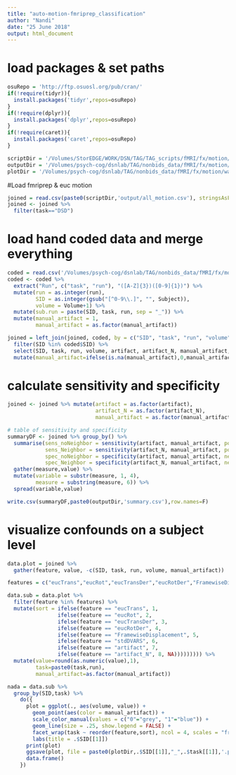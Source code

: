 ```yaml
---
title: "auto-motion-fmriprep_classification"
author: "Nandi"
date: "25 June 2018"
output: html_document
---
```


# load packages & set paths
```r
osuRepo = 'http://ftp.osuosl.org/pub/cran/'
if(!require(tidyr)){
  install.packages('tidyr',repos=osuRepo)
}
if(!require(dplyr)){
  install.packages('dplyr',repos=osuRepo)
}
if(!require(caret)){
  install.packages('caret',repos=osuRepo)
}

scriptDir = '/Volumes/StorEDGE/WORK/DSN/TAG/TAG_scripts/fMRI/fx/motion/'
outputDir = '/Volumes/psych-cog/dsnlab/TAG/nonbids_data/fMRI/fx/motion/wave1/auto-motion-fmriprep/classification/'
plotDir = '/Volumes/psych-cog/dsnlab/TAG/nonbids_data/fMRI/fx/motion/wave1/auto-motion-fmriprep/classification/plots/'
```

#Load fmriprep & euc motion
```r
joined = read.csv(paste0(scriptDir,'output/all_motion.csv'), stringsAsFactors = FALSE)
joined <- joined %>%
  filter(task=="DSD")
```

# load hand coded data and merge everything
```r
coded = read.csv('/Volumes/psych-cog/dsnlab/TAG/nonbids_data/fMRI/fx/motion/wave1/auto-motion-fmriprep/rp_txt/fd0.8_dv2.0_noNeighbors/DSD_motionQC.csv')
coded <- coded %>%
  extract("Run", c("task", "run"), "([A-Z]{3})([0-9]{1})") %>%
  mutate(run = as.integer(run),
         SID = as.integer(gsub("[^0-9\\.]", "", Subject)),
         volume = Volume+1) %>%
  mutate(sub.run = paste(SID, task, run, sep = "_")) %>%
  mutate(manual_artifact = 1,
         manual_artifact = as.factor(manual_artifact))

joined = left_join(joined, coded, by = c("SID", "task", "run", "volume", "sub.run")) %>%
  filter(SID %in% coded$SID) %>%
  select(SID, task, run, volume, artifact, artifact_N, manual_artifact, everything()) %>%
  mutate(manual_artifact=ifelse(is.na(manual_artifact),0,manual_artifact))
```

# calculate sensitivity and specificity 
```r
joined <- joined %>% mutate(artifact = as.factor(artifact),
                            artifact_N = as.factor(artifact_N),
                            manual_artifact = as.factor(manual_artifact))

# table of sensitivity and specificity
summaryDF <- joined %>% group_by() %>%
  summarise(sens_noNeighbor = sensitivity(artifact, manual_artifact, positive = levels(manual_artifact)[2]),
            sens_Neighbor = sensitivity(artifact_N, manual_artifact, positive = levels(manual_artifact)[2]),
            spec_noNeighbor = specificity(artifact, manual_artifact, negative = levels(manual_artifact)[1]),
            spec_Neighbor = specificity(artifact_N, manual_artifact, negative = levels(manual_artifact)[1])) %>%
  gather(measure,value) %>%
  mutate(variable = substr(measure, 1, 4),
         measure = substring(measure, 6)) %>%
  spread(variable,value)

write.csv(summaryDF,paste0(outputDir,'summary.csv'),row.names=F)
```

# visualize confounds on a subject level
```r
data.plot = joined %>%
  gather(feature, value, -c(SID, task, run, volume, manual_artifact))

features = c("eucTrans","eucRot","eucTransDer","eucRotDer","FramewiseDisplacement", "stdDVARS","artifact", "artifact_N")

data.sub = data.plot %>%
  filter(feature %in% features) %>%
  mutate(sort = ifelse(feature == "eucTrans", 1,
                ifelse(feature == "eucRot", 2,
                ifelse(feature == "eucTransDer", 3,
                ifelse(feature == "eucRotDer", 4, 
                ifelse(feature == "FramewiseDisplacement", 5,
                ifelse(feature == "stdDVARS", 6,
                ifelse(feature == "artifact", 7, 
                ifelse(feature == "artifact_N", 8, NA))))))))) %>%
  mutate(value=round(as.numeric(value),1),
         task=paste0(task,run),
         manual_artifact=as.factor(manual_artifact))

nada = data.sub %>% 
  group_by(SID,task) %>%
    do({
      plot = ggplot(., aes(volume, value)) + 
        geom_point(aes(color = manual_artifact)) +
        scale_color_manual(values = c("0"="grey", "1"="blue")) +
        geom_line(size = .25, show.legend = FALSE) +
        facet_wrap(task ~ reorder(feature,sort), ncol = 4, scales = "free") +
        labs(title = .$SID[[1]])
      print(plot)
      ggsave(plot, file = paste0(plotDir,.$SID[[1]],"_",.$task[[1]],'.pdf'), height = 5, width = 12)
      data.frame()
    })
```



